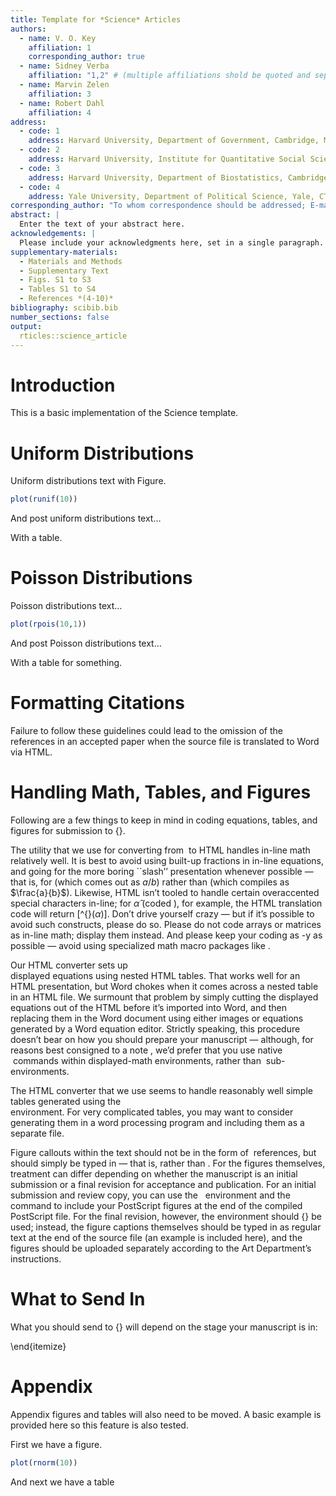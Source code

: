 ```yaml
---
title: Template for *Science* Articles
authors:
  - name: V. O. Key
    affiliation: 1
    corresponding_author: true
  - name: Sidney Verba
    affiliation: "1,2" # (multiple affiliations shold be quoted and separated by a comma)
  - name: Marvin Zelen
    affiliation: 3
  - name: Robert Dahl
    affiliation: 4
address:
  - code: 1
    address: Harvard University, Department of Government, Cambridge, MA 02138
  - code: 2
    address: Harvard University, Institute for Quantitative Social Science, Cambridge, MA 02138
  - code: 3
    address: Harvard University, Department of Biostatistics, Cambridge, MA 02138
  - code: 4
    address: Yale University, Department of Political Science, Yale, CT 06520
corresponding_author: "To whom correspondence should be addressed; E-mail: key@harvard.edu."
abstract: |
  Enter the text of your abstract here.
acknowledgements: |
  Please include your acknowledgments here, set in a single paragraph.
supplementary-materials:
  - Materials and Methods
  - Supplementary Text
  - Figs. S1 to S3
  - Tables S1 to S4
  - References *(4-10)*
bibliography: scibib.bib
number_sections: false
output:
  rticles::science_article
---
```


# Introduction

This is a basic implementation of the Science template.

# Uniform Distributions

Uniform distributions text with Figure.

```r
plot(runif(10))
```

And post uniform distributions text...

\begin{table}[ht]
\begin{center}
\begin{tabular}{ll}
once & 1 \\
once & 2\\
\end{tabular}
\end{center}
\end{table}

With a table.

# Poisson Distributions

Poisson distributions text...

```r
plot(rpois(10,1))
```

And post Poisson distributions text...

\begin{table}[ht]
\begin{center}
\begin{tabular}{ll}
twice & 1 \\
twice & 2\\
\end{tabular}
\end{center}
\end{table}

With a table for something.

# Formatting Citations

\begin{enumerate}
\item Please cite your references and notes in text {\it only\/} using
  the standard \LaTeX\ \verb+\cite+ command, not another command
  driven by outside macros.
\item Please separate multiple citations within a single \verb+\cite+
  command using commas only; there should be {\it no space\/}
  between reference keynames.  That is, if you are citing two
  papers whose bibliography keys are \texttt{keyname1} and
  \texttt{keyname2}, the in-text cite should read
  \verb+\cite{keyname1,keyname2}+, {\it not\/}
  \verb+\cite{keyname1, keyname2}+.
\end{enumerate}

\noindent Failure to follow these guidelines could lead
to the omission of the references in an accepted paper when the source
file is translated to Word via HTML.

# Handling Math, Tables, and Figures

Following are a few things to keep in mind in coding equations,
tables, and figures for submission to {\it Science}.

\paragraph*{In-line math.}  The utility that we use for converting
from \LaTeX\ to HTML handles in-line math relatively well.  It is best
to avoid using built-up fractions in in-line equations, and going for
the more boring ``slash'' presentation whenever possible --- that is,
for \verb+$a/b$+ (which comes out as $a/b$) rather than
\verb+$\frac{a}{b}$+ (which compiles as $\frac{a}{b}$).  Likewise,
HTML isn't tooled to handle certain overaccented special characters
in-line; for $\hat{\alpha}$ (coded \verb+$\hat{\alpha}$+), for
example, the HTML translation code will return [\^{}$(\alpha)$].
Don't drive yourself crazy --- but if it's possible to avoid such
constructs, please do so.  Please do not code arrays or matrices as
in-line math; display them instead.  And please keep your coding as
\TeX-y as possible --- avoid using specialized math macro packages
like \texttt{amstex.sty}.

\paragraph*{Displayed math.} Our HTML converter sets up \TeX\
displayed equations using nested HTML tables.  That works well for an
HTML presentation, but Word chokes when it comes across a nested
table in an HTML file.  We surmount that problem by simply cutting the
displayed equations out of the HTML before it's imported into Word,
and then replacing them in the Word document using either images or
equations generated by a Word equation editor.  Strictly speaking,
this procedure doesn't bear on how you should prepare your manuscript
--- although, for reasons best consigned to a note \cite{nattex}, we'd
prefer that you use native \TeX\ commands within displayed-math
environments, rather than \LaTeX\ sub-environments.

\paragraph*{Tables.}  The HTML converter that we use seems to handle
reasonably well simple tables generated using the \LaTeX\
\texttt{\{tabular\}} environment.  For very complicated tables, you
may want to consider generating them in a word processing program and
including them as a separate file.

\paragraph*{Figures.}  Figure callouts within the text should not be
in the form of \LaTeX\ references, but should simply be typed in ---
that is, \verb+(Fig. 1)+ rather than \verb+\ref{fig1}+.  For the
figures themselves, treatment can differ depending on whether the
manuscript is an initial submission or a final revision for acceptance
and publication.  For an initial submission and review copy, you can
use the \LaTeX\ \verb+{figure}+ environment and the
\verb+\includegraphics+ command to include your PostScript figures at
the end of the compiled PostScript file.  For the final revision,
however, the \verb+{figure}+ environment should {\it not\/} be used;
instead, the figure captions themselves should be typed in as regular
text at the end of the source file (an example is included here), and
the figures should be uploaded separately according to the Art
Department's instructions.


# What to Send In

What you should send to {\it Science\/} will depend on the stage your manuscript is in:

\begin{itemize}
\item {\bf Important:} If you're sending in the initial submission of
  your manuscript (that is, the copy for evaluation and peer review),
  please send in {\it only\/} a PostScript or PDF version of the
  compiled file (including figures).  Please do not send in the \TeX\
  source, \texttt{.sty}, \texttt{.bbl}, or other associated files with
  your initial submission.  (For more information, please see the
  instructions at our Web submission site,
  http://www.submit2science.org/ .)
\item When the time comes for you to send in your revised final
  manuscript (i.e., after peer review), we require that you include
  all source files and generated files in your upload.  Thus, if the
  name of your main source document is \texttt{ltxfile.tex}, you
  need to include:
\begin{itemize}
\item \texttt{ltxfile.tex}.
\item \texttt{ltxfile.aux}, the auxilliary file generated by the
  compilation.
\item A PostScript file (compiled using \texttt{dvips} or some other
  driver) of the \texttt{.dvi} file generated from
  \texttt{ltxfile.tex}, or a PDF file distilled from that
  PostScript.  You do not need to include the actual \texttt{.dvi}
  file in your upload.
\item From B{\small{IB}}\TeX\ users, your bibliography (\texttt{.bib})
  file, {\it and\/} the generated file \texttt{ltxfile.bbl} created
  when you run B{\small{IB}}\TeX.
\item Any additional \texttt{.sty} and \texttt{.bst} files called by
  the source code (though, for reasons noted earlier, we {\it
    strongly\/} discourage the use of such files beyond those
  mentioned in this document).
\end{itemize}
\end{itemize}

# Appendix
\appendix
Appendix figures and tables will also need to be moved. A basic example is provided here so this feature is also tested.

First we have a figure.

```r
plot(rnorm(10))
```

And next we have a table

\begin{table}[ht]
\begin{center}
\begin{tabular}{ll}
thrice & 1 \\
thrice & 2\\
\end{tabular}
\end{center}
\end{table}
